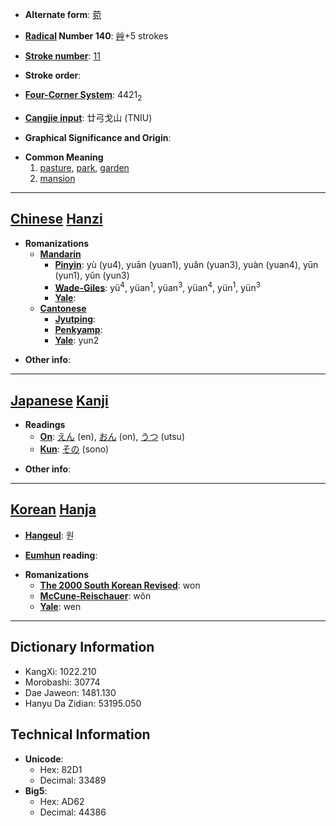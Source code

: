 * '''Alternate form''': [[菀]]

* '''[[Wiktionary:Chinese radical index| Radical]] Number 140''': [[Wiktionary:Chinese radical index 艸|艸]]+5 strokes

* '''[[Wiktionary:Chinese total strokes index|Stroke number]]''': [[Wiktionary:Chinese total strokes index 11|11]]

* '''Stroke order''': 

* '''[[Wiktionary:Chinese four corner index|Four-Corner System]]''': 4421<sub>2</sub>

* '''[[Wiktionary:Chinese Cangjie index|Cangjie input]]''': 廿弓戈山 (TNIU)

* '''Graphical Significance and Origin''': 

* '''Common Meaning'''
*#[[pasture]], [[park]], [[garden]]
*# [[mansion]]

----

== [[Chinese]] [[Hanzi]] ==

* '''Romanizations'''
** '''[[Mandarin]]'''
*** '''[[Pinyin]]''': yù (yu4), yuān (yuan1), yuǎn (yuan3), yuàn (yuan4), yūn (yun1), yǔn (yun3)
*** '''[[Wade-Giles]]''': yü<sup>4</sup>, yüan<sup>1</sup>, yüan<sup>3</sup>, yüan<sup>4</sup>, yün<sup>1</sup>, yün<sup>3</sup>
*** '''[[Yale]]''': 
** '''[[Cantonese]]'''
*** '''[[Jyutping]]''':
*** '''[[Penkyamp]]''': 
*** '''[[Yale]]''': yun2

* '''Other info''': 

----

== [[Japanese]] [[Kanji]] ==

* '''Readings'''
** '''[[On]]''': [[えん]] (en), [[おん]] (on), [[うつ]] (utsu)
** '''[[Kun]]''': [[その]] (sono)

* '''Other info''':  

----

== [[Korean]] [[Hanja]] ==

* '''[[Hangeul]]''': 원

* '''[[Eumhun]] reading''': 

* '''Romanizations'''
** '''[[The 2000 South Korean Revised Romanization|The 2000 South Korean Revised]]''': won
** '''[[McCune-Reischauer]]''': wŏn
** '''[[Yale]]''': wen

----

== Dictionary Information ==

* KangXi: 1022.210
* Morobashi: 30774
* Dae Jaweon: 1481.130
* Hanyu Da Zidian: 53195.050

== Technical Information ==

* '''Unicode''':
** Hex: 82D1
** Decimal: 33489
* '''Big5''':
** Hex: AD62
** Decimal: 44386